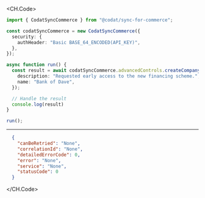 
<CH.Code>
```typescript CreateCompany.ts
import { CodatSyncCommerce } from "@codat/sync-for-commerce";

const codatSyncCommerce = new CodatSyncCommerce({
  security: {
    authHeader: "Basic BASE_64_ENCODED(API_KEY)",
  },
});

async function run() {
  const result = await codatSyncCommerce.advancedControls.createCompany({
    description: "Requested early access to the new financing scheme.",
    name: "Bank of Dave",
  });

  // Handle the result
  console.log(result)
}

run();
```
---

```json Example Response
  {
    "canBeRetried": "None",
    "correlationId": "None",
    "detailedErrorCode": 0,
    "error": "None",
    "service": "None",
    "statusCode": 0
  }
```
</CH.Code>
